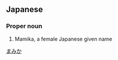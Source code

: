 ==Japanese==
{{ja-kanjitab|真|実|香}}

===Proper noun===
{{ja-pos|proper|まみか}}

# Mamika, a female Japanese given name

[[Category:Japanese female given names|まみか]]